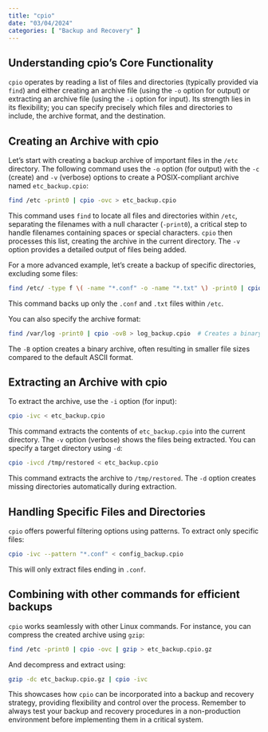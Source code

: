```yaml
---
title: "cpio"
date: "03/04/2024"
categories: [ "Backup and Recovery" ]
---
```

## Understanding cpio's Core Functionality

`cpio` operates by reading a list of files and directories (typically provided via `find`) and either creating an archive file (using the `-o` option for output) or extracting an archive file (using the `-i` option for input). Its strength lies in its flexibility; you can specify precisely which files and directories to include, the archive format, and the destination.


## Creating an Archive with cpio

Let's start with creating a backup archive of important files in the `/etc` directory.  The following command uses the `-o` option (for output) with the `-c` (create) and `-v` (verbose) options to create a POSIX-compliant archive named `etc_backup.cpio`:

```bash
find /etc -print0 | cpio -ovc > etc_backup.cpio
```

This command uses `find` to locate all files and directories within `/etc`, separating the filenames with a null character (`-print0`),  a critical step to handle filenames containing spaces or special characters. `cpio` then processes this list, creating the archive in the current directory. The `-v` option provides a detailed output of files being added.


For a more advanced example, let’s create a backup of specific directories, excluding some files:

```bash
find /etc/ -type f \( -name "*.conf" -o -name "*.txt" \) -print0 | cpio -ovc > config_backup.cpio
```
This command backs up only the `.conf` and `.txt` files within `/etc`.


You can also specify the archive format:

```bash
find /var/log -print0 | cpio -ovB > log_backup.cpio  # Creates a binary archive
```

The `-B` option creates a binary archive, often resulting in smaller file sizes compared to the default ASCII format.



## Extracting an Archive with cpio

To extract the archive, use the `-i` option (for input):

```bash
cpio -ivc < etc_backup.cpio
```

This command extracts the contents of `etc_backup.cpio` into the current directory. The `-v` option (verbose) shows the files being extracted.  You can specify a target directory using `-d`:

```bash
cpio -ivcd /tmp/restored < etc_backup.cpio
```

This command extracts the archive to `/tmp/restored`.  The `-d` option creates missing directories automatically during extraction.



##  Handling Specific Files and Directories

`cpio` offers powerful filtering options using patterns. To extract only specific files:

```bash
cpio -ivc --pattern "*.conf" < config_backup.cpio
```

This will only extract files ending in `.conf`.


##  Combining with other commands for efficient backups


`cpio` works seamlessly with other Linux commands. For instance, you can compress the created archive using `gzip`:

```bash
find /etc -print0 | cpio -ovc | gzip > etc_backup.cpio.gz
```

And decompress and extract using:

```bash
gzip -dc etc_backup.cpio.gz | cpio -ivc
```


This showcases how `cpio` can be incorporated into a backup and recovery strategy, providing flexibility and control over the process. Remember to always test your backup and recovery procedures in a non-production environment before implementing them in a critical system.

